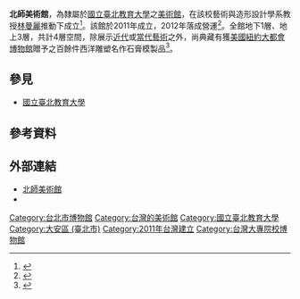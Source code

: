 {{Infobox Museum
 |name          = 北師美術館
 |image         = File:北師美術館.jpg
 |imagesize     = 250px
 |caption       = 
 |map_type      = 
 |map_caption   = 
 |latitude      = 
 |longitude     = 
 |established   = 2011年
 |dissolved     = 
 |location      = {{ROC-TW}}<br>[[臺北市|臺北市]][[大安區_(臺北市)|大安區]][[和平東路|和平東路]]二段134號（[[國立臺北教育大學|國立臺北教育大學]]內）
 |type          = [[美術館|美術館]]
 |visitors      = 
 |director      = [[林曼麗|林曼麗]]
 |curator       = 
 |publictransit = [[台北捷運文湖線|台北捷運文湖線]] [[科技大樓站|科技大樓站]]
 |website       = [https://montue.ntue.edu.tw/ 北師美術館]
}}
'''北師美術館'''，為隸屬於[[國立臺北教育大學|國立臺北教育大學]]之[[美術館|美術館]]，在該校藝術與造形設計學系教授[[林曼麗|林曼麗]]推動下成立<ref name=artist1902>{{cite|url=http://www.artist-magazine.com/edcontent_d.php?lang=tw&tb=8&id=6825|author=許祐綸|title=新型態美術館的七年總檢　林曼麗談北師美術館的「未完成式」|journal=藝術家雜誌|date=2019-02-01}}</ref>。該館於2011年成立，2012年落成營運<ref name=pts120925>{{cite|url=https://news.pts.org.tw/article/221987|title=向藝術大師致敬 北師美術館開幕|journal=[[公視|公視]]新聞|date= 2012-09-25}}</ref>。全館地下1層、地上3層，共計4層空間，除展示[[近代|近代]]或[[當代|當代]][[藝術|藝術]]之外，尚典藏有獲[[美國|美國]][[紐約大都會博物館|紐約大都會博物館]]贈予之百餘件西洋雕塑名作石膏模製品<ref name=metro>{{cite|url=https://montue.ntue.edu.tw/about-montue/metro-11/|title=METRO 11－與經典共存|website=北師美術館|publisher=國立臺北教育大學|accessdate=2020-11-01|archive-date=2020-11-05|archive-url=https://web.archive.org/web/20201105112202/https://montue.ntue.edu.tw/about-montue/metro-11/|dead-url=no}}</ref>。

== 參見 ==
*[[國立臺北教育大學|國立臺北教育大學]]

==參考資料==
{{references}}

== 外部連結 ==
*[https://montue.ntue.edu.tw/ 北師美術館] {{Wayback|url=https://montue.ntue.edu.tw/ |date=20201121185044 }}
*{{facebook|MoNTUE2011|MoNTUE北師美術館}}
{{台灣博物館}}

{{Museum-stub}}
[[Category:台北市博物館|Category:台北市博物館]]
[[Category:台灣的美術館|Category:台灣的美術館]]
[[Category:國立臺北教育大學|Category:國立臺北教育大學]]
[[Category:大安區_(臺北市)|Category:大安區 (臺北市)]]
[[Category:2011年台灣建立|Category:2011年台灣建立]]
[[Category:台灣大專院校博物館|Category:台灣大專院校博物館]]